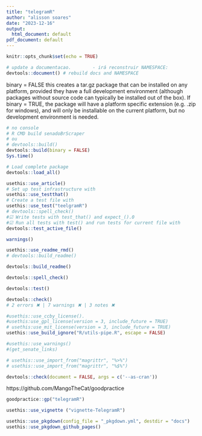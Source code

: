 ```yaml
---
title: "telegramR"
author: "alisson soares"
date: "2023-12-16"
output:
  html_document: default
pdf_document: default
---
```


```r
knitr::opts_chunk$set(echo = TRUE)
```


```r
# update a documentacao. 		- irá reconstruir NAMESPACE:
devtools::document() # rebuild docs and NAMESPACE
```

binary = FALSE this creates a tar.gz package that can be installed on any platform, provided they have a full development environment (although packages without source code can typically be installed out of the box).
If binary = TRUE, the package will have a platform specific extension (e.g. .zip for windows), and will only be installable on the current platform, but no development environment is needed.

```r
# no console
# R CMD build senadoBrScraper
# ou
# devtools::build()
devtools::build(binary = FALSE)
Sys.time()
```

```r
# Load complete package
devtools::load_all()
```

```r
usethis::use_article()
# Set up test infrastructure with
usethis::use_testthat()
# Create a test file with
usethis::use_test("teelgramR")
# devtools::spell_check()
#☑ Write tests with test_that() and expect_().0
#☑ Run all tests with test() and run tests for current file with
devtools::test_active_file()

warnings()
```


```r
usethis::use_readme_rmd()
# devtools::build_readme()
```


```r
devtools::build_readme()
```


```r
devtools::spell_check()
```


```r
devtools::test()
```


```r
devtools::check()
# 2 errors ✖ | 7 warnings ✖ | 3 notes ✖
```


```r
#usethis::use_ccby_license().
#usethis:use_gpl_license(version = 3, include_future = TRUE)
# usethis:use_mit_license(version = 3, include_future = TRUE)
usethis::use_build_ignore("R/utils-pipe.R", escape = FALSE)
```


```r
#usethis::use_warnings()
#(get_senate_links)
```

```r
# usethis::use_import_from("magrittr", "%>%")
# usethis::use_import_from("magrittr", "%$%")
```


```r
devtools::check(document = FALSE, args = c('--as-cran'))
```


https://github.com/MangoTheCat/goodpractice

```r
goodpractice::gp("telegramR")
```


```r
usethis::use_vignette ("vignette-TelegramR") 
```

```r
usethis::use_pkgdown(config_file = "_pkgdown.yml", destdir = "docs")
usethis::use_pkgdown_github_pages()
```

